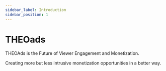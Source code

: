 ```yaml
---
sidebar_label: Introduction
sidebar_position: 1
---
```


# THEOads


THEOAds is the Future of Viewer Engagement and Monetization.

Creating more but less intrusive monetization opportunities in a better way.

<SidebarDocCardList />
